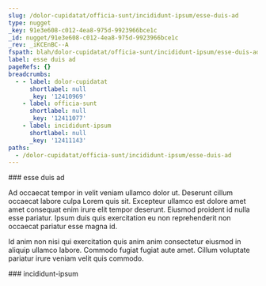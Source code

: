 ```yaml
---
slug: /dolor-cupidatat/officia-sunt/incididunt-ipsum/esse-duis-ad
type: nugget
_key: 91e3e608-c012-4ea8-975d-9923966bce1c
_id: nugget/91e3e608-c012-4ea8-975d-9923966bce1c
_rev: _iKCEnBC--A
fspath: blah/dolor-cupidatat/officia-sunt/incididunt-ipsum/esse-duis-ad.md
label: esse duis ad
pageRefs: {}
breadcrumbs:
  - - label: dolor-cupidatat
      shortlabel: null
      _key: '12410969'
    - label: officia-sunt
      shortlabel: null
      _key: '12411077'
    - label: incididunt-ipsum
      shortlabel: null
      _key: '12411143'
paths:
  - /dolor-cupidatat/officia-sunt/incididunt-ipsum/esse-duis-ad
---
```


<NuggetArea>
<Nugget slug="/dolor-cupidatat/officia-sunt/incididunt-ipsum/esse-duis-ad" type="nugget" _key="91e3e608-c012-4ea8-975d-9923966bce1c" _id="nugget/91e3e608-c012-4ea8-975d-9923966bce1c" _rev="_iKCEnBC--A" fspath="blah/dolor-cupidatat/officia-sunt/incididunt-ipsum/esse-duis-ad.md" label="esse duis ad" paths="/dolor-cupidatat/officia-sunt/incididunt-ipsum/esse-duis-ad">
<NuggetBody>
### esse duis ad

Ad occaecat tempor in velit veniam ullamco dolor ut. Deserunt cillum occaecat labore culpa Lorem quis sit. Excepteur ullamco est dolore amet amet consequat enim irure elit tempor deserunt. Eiusmod proident id nulla esse pariatur. Ipsum duis quis exercitation eu non reprehenderit non occaecat pariatur esse magna id.

Id anim non nisi qui exercitation quis anim anim consectetur eiusmod in aliquip ullamco labore. Commodo fugiat fugiat aute amet. Cillum voluptate pariatur irure veniam velit quis commodo.

</NuggetBody>
<Breadcrumbs>
<Crumbs>
<Crumb _key="12410969" label="dolor-cupidatat" /><Crumb _key="12411077" label="officia-sunt" /><Crumb _key="12411143" label="incididunt-ipsum" />
</Crumbs>
</Breadcrumbs>
</Nugget>

<NuggetsInbound>
</NuggetsInbound>
<NuggetsOutbound>
</NuggetsOutbound>
</NuggetArea>
<PassagesInbound>
<Passage direction="inbound" type="passage" _key="12411143" _id="passage/12411143" _rev="_iKCEnBC---" label="incididunt-ipsum" passage="incididunt-ipsum" fspath="blah/dolor-cupidatat/officia-sunt/incididunt-ipsum" paths="/dolor-cupidatat/officia-sunt/incididunt-ipsum" slug="/dolor-cupidatat/officia-sunt/incididunt-ipsum">
<NuggetBody>
### incididunt-ipsum

</NuggetBody>
<Breadcrumbs>
<Crumbs>
<Crumb _key="12410969" label="dolor-cupidatat" /><Crumb _key="12411077" label="officia-sunt" />
</Crumbs>
</Breadcrumbs>
</Passage>

</PassagesInbound>
<PassagesOutbound>
</PassagesOutbound>